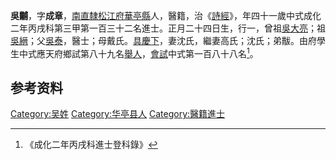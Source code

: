 {{Otheruses|other=名为吴成章的其他人物|吴成章}}
{{明清人物信息框
| 姓名 = 吳黼
| 原名 =
| 圖片名稱= 
| 圖片大小 =
| 圖片說明 = 
| 最高職務 =
| 國家 = 大明 
| 爵位 =
| 籍貫 = [[南直隸|南直隸]][[松江府|松江府]][[華亭縣|華亭縣]]
| 族裔 = 
| 旗籍 = 
| 字號 = 
| 諡號 =
| 出生日期 = 正月二十四日
| 出生地點 =
| 逝世日期 = 
| 逝世地點 =
| 墓葬 =
| 配偶 = 沈氏高氏；沈氏
| 親屬 = 曾祖[[吳大亮|吳大亮]]，祖[[吳縉|吳縉]]，父[[吳泰|吳泰]]，母戴氏
| 出身 =
* 成化二年丙戌科進士
| 經歷 =
| 著作 =  
*
*
*
}}
'''吳黼'''{{BD|1426年||1485年||}}，字'''成章'''，[[南直隸|南直隸]][[松江府|松江府]][[華亭縣|華亭縣]]人，醫籍，治《[[詩經|詩經]]》，年四十一歲中式成化二年丙戌科第三甲第一百三十二名進士。正月二十四日生，行一，曾祖[[吳大亮|吳大亮]]；祖[[吳縉|吳縉]]；父[[吳泰|吳泰]]，醫士；母戴氏。[[具慶下|具慶下]]，妻沈氏，繼妻高氏；沈氏；弟黻。由府學生中式應天府鄉試第八十九名[[舉人|舉人]]，[[會試|會試]]中式第一百八十八名<ref>《成化二年丙戌科進士登科錄》</ref>。

== 参考资料 ==
{{reflist}}

{{成化二年丙戌科殿试金榜}}

{{Authority control}}

{{DEFAULTSORT:W}}
[[Category:吴姓|Category:吴姓]]
[[Category:华亭县人|Category:华亭县人]]
[[Category:醫籍進士|Category:醫籍進士]]


{{明朝人物小作品}}